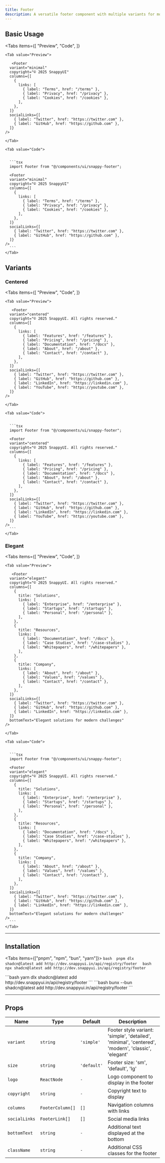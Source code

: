 ```yaml
---
title: Footer
description: A versatile footer component with multiple variants for modern web applications
---
```



## Basic Usage

<Tabs
  items={[
    "Preview",
    "Code",
  ]}
  >
    <Tab value="Preview">

       <Footer
      variant="minimal"
      copyright="© 2025 SnappyUI"
      columns={[
        {
          links: [
            { label: "Terms", href: "/terms" },
            { label: "Privacy", href: "/privacy" },
            { label: "Cookies", href: "/cookies" },
          ],
        },
      ]}
      socialLinks={[
        { label: "Twitter", href: "https://twitter.com" },
        { label: "GitHub", href: "https://github.com" },
      ]}
    />

    </Tab>

    <Tab value="Code">

      
      ```tsx
      import Footer from "@/components/ui/snappy-footer";

      <Footer
      variant="minimal"
      copyright="© 2025 SnappyUI"
      columns={[
        {
          links: [
            { label: "Terms", href: "/terms" },
            { label: "Privacy", href: "/privacy" },
            { label: "Cookies", href: "/cookies" },
          ],
        },
      ]}
      socialLinks={[
        { label: "Twitter", href: "https://twitter.com" },
        { label: "GitHub", href: "https://github.com" },
      ]}
    />
      ```
    </Tab>
</Tabs>

## Variants

### Centered

<Tabs
  items={[
    "Preview",
    "Code",
  ]}
  >
    <Tab value="Preview">

       <Footer
      variant="centered"
      copyright="© 2025 SnappyUI. All rights reserved."
      columns={[
        {
          links: [
            { label: "Features", href: "/features" },
            { label: "Pricing", href: "/pricing" },
            { label: "Documentation", href: "/docs" },
            { label: "About", href: "/about" },
            { label: "Contact", href: "/contact" },
          ],
        },
      ]}
      socialLinks={[
        { label: "Twitter", href: "https://twitter.com" },
        { label: "GitHub", href: "https://github.com" },
        { label: "LinkedIn", href: "https://linkedin.com" },
        { label: "YouTube", href: "https://youtube.com" },
      ]}
    />

    </Tab>

    <Tab value="Code">

      
      ```tsx
      import Footer from "@/components/ui/snappy-footer";

      <Footer
      variant="centered"
      copyright="© 2025 SnappyUI. All rights reserved."
      columns={[
        {
          links: [
            { label: "Features", href: "/features" },
            { label: "Pricing", href: "/pricing" },
            { label: "Documentation", href: "/docs" },
            { label: "About", href: "/about" },
            { label: "Contact", href: "/contact" },
          ],
        },
      ]}
      socialLinks={[
        { label: "Twitter", href: "https://twitter.com" },
        { label: "GitHub", href: "https://github.com" },
        { label: "LinkedIn", href: "https://linkedin.com" },
        { label: "YouTube", href: "https://youtube.com" },
      ]}
    />
      ```
    </Tab>
</Tabs>

### Elegant

<Tabs
  items={[
    "Preview",
    "Code",
  ]}
  >
    <Tab value="Preview">

       <Footer
      variant="elegant"
      copyright="© 2025 SnappyUI. All rights reserved."
      columns={[
        {
          title: "Solutions",
          links: [
            { label: "Enterprise", href: "/enterprise" },
            { label: "Startups", href: "/startups" },
            { label: "Personal", href: "/personal" },
          ],
        },
        {
          title: "Resources",
          links: [
            { label: "Documentation", href: "/docs" },
            { label: "Case Studies", href: "/case-studies" },
            { label: "Whitepapers", href: "/whitepapers" },
          ],
        },
        {
          title: "Company",
          links: [
            { label: "About", href: "/about" },
            { label: "Values", href: "/values" },
            { label: "Contact", href: "/contact" },
          ],
        },
      ]}
      socialLinks={[
        { label: "Twitter", href: "https://twitter.com" },
        { label: "GitHub", href: "https://github.com" },
        { label: "LinkedIn", href: "https://linkedin.com" },
      ]}
      bottomText="Elegant solutions for modern challenges"
    />

    </Tab>

    <Tab value="Code">

      
      ```tsx
      import Footer from "@/components/ui/snappy-footer";

      <Footer
      variant="elegant"
      copyright="© 2025 SnappyUI. All rights reserved."
      columns={[
        {
          title: "Solutions",
          links: [
            { label: "Enterprise", href: "/enterprise" },
            { label: "Startups", href: "/startups" },
            { label: "Personal", href: "/personal" },
          ],
        },
        {
          title: "Resources",
          links: [
            { label: "Documentation", href: "/docs" },
            { label: "Case Studies", href: "/case-studies" },
            { label: "Whitepapers", href: "/whitepapers" },
          ],
        },
        {
          title: "Company",
          links: [
            { label: "About", href: "/about" },
            { label: "Values", href: "/values" },
            { label: "Contact", href: "/contact" },
          ],
        },
      ]}
      socialLinks={[
        { label: "Twitter", href: "https://twitter.com" },
        { label: "GitHub", href: "https://github.com" },
        { label: "LinkedIn", href: "https://linkedin.com" },
      ]}
      bottomText="Elegant solutions for modern challenges"
    />
      ```
    </Tab>
</Tabs>

---

## Installation

<Tabs items={["pnpm", "npm", "bun", "yarn"]}>
  <Tab value="pnpm">
    ```bash 
    pnpm dlx shadcn@latest add http://dev.snappyui.in/api/registry/footer 
    ```
  </Tab>
  <Tab value="npm">
    ```bash 
    npx shadcn@latest add http://dev.snappyui.in/api/registry/footer 
    ```

  </Tab>
  <Tab value="yarn">
    ```bash 
    yarn dlx shadcn@latest add http://dev.snappyui.in/api/registry/footer 
    ```
  </Tab>
  <Tab value="bun">
    ```bash 
    bunx --bun shadcn@latest add  http://dev.snappyui.in/api/registry/footer 
    ```
  </Tab>
</Tabs>

---

## Props

| **Name**      | **Type**         | **Default** | **Description**                                                                                          |
| ------------- | ---------------- | ----------- | -------------------------------------------------------------------------------------------------------- |
| `variant`     | `string`         | `'simple'`  | Footer style variant: 'simple', 'detailed', 'minimal', 'centered', 'modern', 'classic', 'elegant' |
| `size`        | `string`         | `'default'` | Footer size: 'sm', 'default', 'lg'                                                                       |
| `logo`        | `ReactNode`      | `-`         | Logo component to display in the footer                                                                  |
| `copyright`   | `string`         | `-`         | Copyright text to display                                                                                |
| `columns`     | `FooterColumn[]` | `[]`        | Navigation columns with links                                                                            |
| `socialLinks` | `FooterLink[]`   | `[]`        | Social media links                                                                                       |
| `bottomText`  | `string`         | `-`         | Additional text displayed at the bottom                                                                  |
| `className`   | `string`         | `-`         | Additional CSS classes for the footer                                                                    |